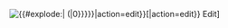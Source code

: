 <ul class="wikia-menu-button" style="list-style: none; margin-left:0px; margin-right:0px; margin-bottom:5px;">[[File:Sprite edit-pencil.png|link={{fullurl:Template:Edit-button/{{{2|{{#explode:{{FULLPAGENAME}}| (|0}}}}}|action=edit}}]][{{fullurl:Template:Edit-button/{{{2|{{#explode:{{FULLPAGENAME}}| (|0}}}}}|action=edit}} Edit]</li></ul>